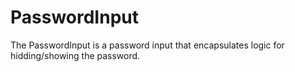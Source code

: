 
<Meta of={Stories} />

# PasswordInput

<Status variant="experimental" />

The PasswordInput is a password input that encapsulates logic for hidding/showing the password.

<Story of={Stories.Base} />
<Props />
